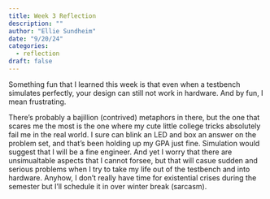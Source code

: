 ```yaml
---
title: Week 3 Reflection
description: ""
author: "Ellie Sundheim"
date: "9/20/24"
categories:
  - reflection
draft: false
---
```

Something fun that I learned this week is that even when a testbench simulates perfectly, your design can still not work in hardware. And by fun, I mean frustrating. 

There's probably a bajillion (contrived) metaphors in there, but the one that scares me the most is the one where my cute little college tricks absolutely fail me in the real world. I sure can blink an LED and box an answer on the problem set, and that's been holding up my GPA just fine. Simulation would suggest that I will be a fine engineer. And yet I worry that there are unsimualtable aspects that I cannot forsee, but that will casue sudden and serious problems when I try to take my life out of the testbench and into hardware. Anyhow, I don't really have time for existential crises during the semester but I'll schedule it in over winter break (sarcasm).



